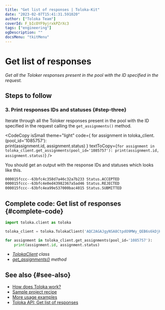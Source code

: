 ```yaml
---
title: "Get list of responses | Toloka-Kit"
date: "2023-02-07T15:41:31.591020"
author: ["Toloka Team"]
coverId: F_bIcOYF9yjrxkPZrXc3
tags: ["engineering"]
ogDescription: ""
docsMenu: "tkitMenu"
---
```



# Get list of responses

_Get all the Toloker responses present in the pool with the ID specified in the request._

## Steps to follow

<Import/>

<Instantiate/>

### 3. Print responses IDs and statuses {#step-three}

Iterate through all the Toloker responses present in the pool with the ID specified in the request calling the `get_assignments()` method.

<CodeCopy
  isSmall
  theme="light"
  code={
    <HighlightChildren language="python">
      for assignment in toloka_client.<Term term="get_assignments"><GetAssignments/></Term>(pool_id='1085757'):
      <br/>    print(assignment.id, assignment.status)
    </HighlightChildren>
  }
  textToCopy={`for assignment in toloka_client.get_assignments(pool_id='1085757'):
    print(assignment.id, assignment.status)`}
/>

You should get an output with the response IDs and statuses which looks like this.

```bash
000015fccc--63bfc4c358d7a46c32a7b233 Status.ACCEPTED
000015fccc--63bfc4e0ed43982367a5ad46 Status.REJECTED
000015fccc--63bfc4ea99e537000bac4015 Status.SUBMITTED
```

## Complete code: Get list of responses {#complete-code}

```python
import toloka.client as toloka

toloka_client = toloka.TolokaClient('AQC2AGAJgyNSA8CtpdO9MWy_QEB6s6kDjHUoElE', 'PRODUCTION')

for assignment in toloka_client.get_assignments(pool_id='1085757'):
    print(assignment.id, assignment.status)
```

<Note mode="tip" title="List of classes and methods used in this recipe">

- _[TolokaClient](/docs-new/toloka-kit/reference/toloka.client.TolokaClient) class_
- _[get_assignments()](/docs-new/toloka-kit/reference/toloka.client.TolokaClient.get_assignments) method_

</Note>

## See also {#see-also}

- [How does Toloka work?](https://toloka.ai/en/docs/guide/concepts/overview)
- [Sample project recipe](/docs-new/toloka-kit/recipes/learn-basics)
- [More usage examples](/docs-new/toloka-kit/recipes/use-cases)
- [Toloka API: Get list of responses](https://toloka.ai/docs/api/api-reference/#get-/assignments)
